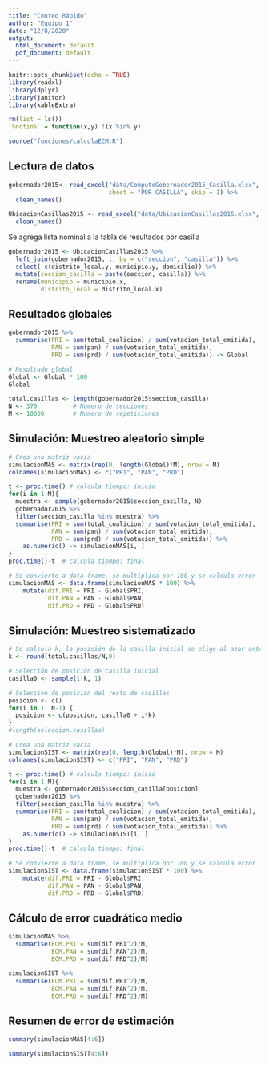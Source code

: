 ```yaml
---
title: "Conteo Rápido"
author: "Equipo 1"
date: "12/8/2020"
output:
  html_document: default
  pdf_document: default
---
```


```r
knitr::opts_chunk$set(echo = TRUE)
library(readxl)
library(dplyr)
library(janitor)
library(kableExtra)

rm(list = ls())
`%notin%` = function(x,y) !(x %in% y)

source("funciones/calculaECM.R")
```

## Lectura de datos

```r
gobernador2015<- read_excel("data/ComputoGobernador2015_Casilla.xlsx", 
                            sheet = "POR CASILLA", skip = 1) %>%
  clean_names()

UbicacionCasillas2015 <- read_excel("data/UbicacionCasillas2015.xlsx", skip = 4) %>%
  clean_names()
```

Se agrega lista nominal a la tabla de resultados por casilla

```r
gobernador2015 <- UbicacionCasillas2015 %>%
  left_join(gobernador2015, ., by = c("seccion", "casilla")) %>%
  select(-c(distrito_local.y, municipio.y, domicilio)) %>%
  mutate(seccion_casilla = paste(seccion, casilla)) %>%
  rename(municipio = municipio.x,
         distrito_local = distrito_local.x)
```


## Resultados globales

```r
gobernador2015 %>%
  summarise(PRI = sum(total_coalicion) / sum(votacion_total_emitida),
            PAN = sum(pan) / sum(votacion_total_emitida),
            PRD = sum(prd) / sum(votacion_total_emitida)) -> Global

# Resultado global
Global <- Global * 100
Global
```

```r
total.casillas <- length(gobernador2015$seccion_casilla)
N <- 370          # Número de secciones
M <- 10000        # Número de repeticiones
```

## Simulación: Muestreo aleatorio simple

```r
# Crea una matriz vacía
simulacionMAS <- matrix(rep(0, length(Global)*M), nrow = M)
colnames(simulacionMAS) <- c("PRI", "PAN", "PRD") 

t <- proc.time() # calcula tiempo: inicio 
for(i in 1:M){
  muestra <- sample(gobernador2015$seccion_casilla, N)
  gobernador2015 %>%
  filter(seccion_casilla %in% muestra) %>%
  summarise(PRI = sum(total_coalicion) / sum(votacion_total_emitida),
            PAN = sum(pan) / sum(votacion_total_emitida),
            PRD = sum(prd) / sum(votacion_total_emitida)) %>%
    as.numeric() -> simulacionMAS[i, ]
}
proc.time()-t  # calcula tiempo: final 

# Se convierte a data frame, se multiplica por 100 y se calcula error
simulacionMAS <- data.frame(simulacionMAS * 100) %>%
    mutate(dif.PRI = PRI - Global$PRI,
           dif.PAN = PAN - Global$PAN,
           dif.PRD = PRD - Global$PRD)
```

## Simulación: Muestreo sistematizado

```r
# Se calcula k, la posición de la casilla inicial se elige al azar entre 1 y k
k <- round(total.casillas/N,0)

# Selección de posición de casilla inicial
casilla0 <- sample(1:k, 1)

# Seleccion de posición del resto de casillas
posicion <- c()
for(i in 1: N-1) {
  posicion <- c(posicion, casilla0 + i*k)
}
#length(seleccion.casillas)

# Crea una matriz vacía
simulacionSIST <- matrix(rep(0, length(Global)*M), nrow = M)
colnames(simulacionSIST) <- c("PRI", "PAN", "PRD") 

t <- proc.time() # calcula tiempo: inicio 
for(i in 1:M){
  muestra <- gobernador2015$seccion_casilla[posicion]
  gobernador2015 %>%
  filter(seccion_casilla %in% muestra) %>%
  summarise(PRI = sum(total_coalicion) / sum(votacion_total_emitida),
            PAN = sum(pan) / sum(votacion_total_emitida),
            PRD = sum(prd) / sum(votacion_total_emitida)) %>%
    as.numeric() -> simulacionSIST[i, ]
}
proc.time()-t  # calcula tiempo: final 

# Se convierte a data frame, se multiplica por 100 y se calcula error
simulacionSIST <- data.frame(simulacionSIST * 100) %>%
    mutate(dif.PRI = PRI - Global$PRI,
           dif.PAN = PAN - Global$PAN,
           dif.PRD = PRD - Global$PRD)
```

## Cálculo de error cuadrático medio

```r
simulacionMAS %>%
  summarise(ECM.PRI = sum(dif.PRI^2)/M,
            ECM.PAN = sum(dif.PAN^2)/M,
            ECM.PRD = sum(dif.PRD^2)/M)
```

```r
simulacionSIST %>%
  summarise(ECM.PRI = sum(dif.PRI^2)/M,
            ECM.PAN = sum(dif.PAN^2)/M,
            ECM.PRD = sum(dif.PRD^2)/M)
```
## Resumen de error de estimación

```r
summary(simulacionMAS[4:6])
```

```r
summary(simulacionSIST[4:6])
```











